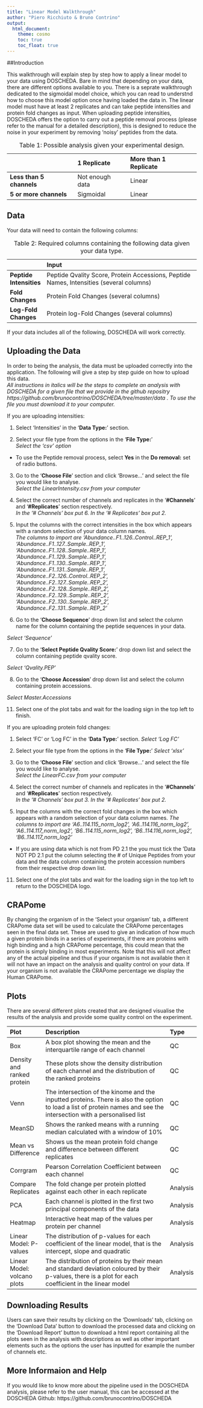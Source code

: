 ```yaml
---
title: "Linear Model Walkthrough"
author: "Piero Ricchiuto & Bruno Contrino"
output: 
  html_document:
    theme: cosmo
    toc: true
    toc_float: true
---
```




##Introduction

This walkthrough will explain step by step how to apply a linear model to your data using DOSCHEDA. Bare in mind that depending on your data, there are different options available to you. There is a seprate walkthrough dedicated to the sigmoidal model choice, which you can read to understnd how to choose this model option once having loaded the data in. 
The linear model must have at least 2 replicates and can take peptide intensities and protein fold changes as input. 
When uploading peptide intensities, DOSCHEDA offers the option to carry out a peptide removal process (please refer to the manual for a detailed description), this is designed to reduce the noise in your experiment by removing 'noisy' peptides from the data.

|                     |1 Replicate |More than 1 Replicate |
|:--------------------|:-----------|:---------------------|
|**Less than 5 channels** |Not enough data      |Linear                |
|**5 or more channels**   |Sigmoidal   |Linear                |

Table: Table 1: Possible analysis given your experimental design.

## Data

Your data will need to contain the following columns: 

|                    |Input                                                                                   |
|:-------------------|:---------------------------------------------------------------------------------------|
|**Peptide Intensities** |Peptide Qvality Score, Protein Accessions, Peptide Names, Intensities (several columns) |
|**Fold Changes**        |Protein Fold Changes (several columns)           |
|**Log-Fold Changes**    |Protein log-Fold Changes (several columns)     |

Table: Table 2: Required columns containing the following data given your data type. 


If your data includes all of the following, DOSCHEDA will work correctly. 

## Uploading the Data

In order to being the analysis, the data must be uploaded correctly into the application.
The following will give a step by step guide on how to upload this data.   
*All instructions in italics will be the steps to complete an analysis with DOSCHEDA for a given file that we provide in the github repositry https://github.com/brunocontrino/DOSCHEDA/tree/master/data . To use the file you must download it to your computer.*


If you are uploading intensities: 

1. Select 'Intensities' in the '**Data  Type:**' section.

2. Select your file type from the options in the '**File Type:**'  
  *Select the 'csv' option*
  + To use the Peptide removal process, select **Yes** in the **Do removal:** set of radio buttons.

3. Go to the '**Choose File**' section and click 'Browse...' and select the file you would like to analyse.  
      *Select the LinearIntensity.csv from your computer*

4. Select the correct number of channels and replicates in the '**\#Channels**' and '**\#Replicates**' section respectively.    
  *In the '\# Channels' box put 6. In the '\# Replicates' box put 2.*

5. Input the columns with the correct intensities in the box which appears with a random selection of your data column names.  
  *The columns to import are 'Abundance..F1..126..Control..REP_1', 'Abundance..F1..127..Sample..REP_1', 'Abundance..F1..128..Sample..REP_1', 'Abundance..F1..129..Sample..REP_1', 'Abundance..F1..130..Sample..REP_1', 'Abundance..F1..131..Sample..REP_1', 'Abundance..F2..126..Control..REP_2', 'Abundance..F2..127..Sample..REP_2', 'Abundance..F2..128..Sample..REP_2', 'Abundance..F2..129..Sample..REP_2', 'Abundance..F2..130..Sample..REP_2', 'Abundance..F2..131..Sample..REP_2'*
  
6. Go to the '**Choose Sequence**' drop down list and select the column name for the column containing the peptide sequences in your data.  

*Select 'Sequence'*

7. Go to the '**Select Peptide Qvality Score:**' drop down list and select the column containing peptide qvality score.  
  
  *Select 'Qvality.PEP'*
  
8. Go to the '**Choose Accession**' drop down list and select the column containing protein accessions.  

  *Select Master.Accessions*

11. Select one of the plot tabs and wait for the loading sign in the top left to finish.  


If you are uploading protein fold changes: 

1. Select 'FC' or 'Log FC' in the '**Data  Type:**' section. 
 *Select 'Log FC'*

2. Select your file type from the options in the '**File Type:**'
  *Select 'xlsx'*

3. Go to the '**Choose File**' section and click 'Browse...' and select the file you would like to analyse.  
*Select the LinearFC.csv from your computer*

4. Select the correct number of channels and replicates in the '**\#Channels**' and '**\#Replicates**' section respectively.  
  *In the '\# Channels' box put 3. In the '\# Replicates' box put 2.*


5. Input the columns with the correct fold changes in the box which appears with a random selection of your data column names. 
  *The columns to import are 'A6..114.115_norm_log2',	'A6..114.116_norm_log2',	'A6..114.117_norm_log2',	'B6..114.115_norm_log2',	'B6..114.116_norm_log2',	'B6..114.117_norm_log2'*  
  
+ If you are using data which is not from PD 2.1 the you must tick the 'Data NOT PD 2.1 put the column selecting the \# of Unique Peptides from your data and the data column containing the protein accession numbers from their respective drop down list.


11. Select one of the plot tabs and wait for the loading sign in the top left to return to the DOSCHEDA logo. 

## CRAPome

By changing the organism of in the 'Select your organism' tab, a different CRAPome data set will be used to calculate the CRAPome percentages seen in the final data set. These are used to give an indication of how much a given protein binds in a series of experiments, if there are proteins with high binding and a high CRAPome percentage, this could mean that the protein is simply binding in most experiments. Note that this will not affect any of the actual pipeline and thus if your organism is not available then it will not have an impact on the analysis and quality control on your data. If your organism is not available the CRAPome percentage we display the Human CRAPome.


## Plots

There are several different plots created that are designed visualise the results of the analysis and provide some quality control on the experiment. 

|Plot                          |Description                                                                                                                                                          |Type     |
|:-----------------------------|:--------------------------------------------------------------------------------------------------------------------------------------------------------------------|:--------|
|Box                           |A box plot showing the mean and the interquartile range of each channel                                                                                              |QC       |
|Density and ranked protein    |These plots show the density distribution of each channel and the distribution of the ranked proteins                                                                |QC       |
|Venn                          |The intersection of the kinome and the inputted proteins. There is also the option to load a list of protein names and see the intersection with a personalised list |QC       |
|MeanSD                        |Shows the ranked means with a running median calculated with a window of 10%                                                                                         |QC       |
|Mean vs Difference            |Shows us the mean protein fold change and difference between different replicates                                                                                    |QC       |
|Corrgram                      |Pearson Correlation Coefficient between each channel                                                                                                                 |QC       |
|Compare Replicates            |The fold change per protein plotted against each other in each replicate                                                                                              |Analysis |
|PCA                           |Each channel is plotted in the first two principal components of the data                                                                                            |Analysis |
|Heatmap                       |Interactive heat map of the values per protein per channel                                                                                                            |Analysis |
|Linear Model: P-values        |The distribution of p-values for each coefficient of the linear model, that is the intercept, slope and quadratic                                                     |Analysis |
|Linear Model: volcano plots   |The distribution of proteins by their mean and standard deviation coloured by their p-values, there is a plot for each coefficient in the linear model                |Analysis |




## Downloading Results 

Users can save their results by clicking on the 'Downloads' tab, clicking on the 'Download Data' button to download the processed data and clicking on the 'Download Report' button to download a html report containing all the plots seen in the analysis with descriptions as well as other important elements such as the options the user has inputted for example the number of channels etc.


## More Informaion and Help 

If you would like to know more about the pipeline used in the DOSCHEDA analysis, please refer to the user manual, this can be accessed at the DOSCHEDA Github: https://github.com/brunocontrino/DOSCHEDA 

